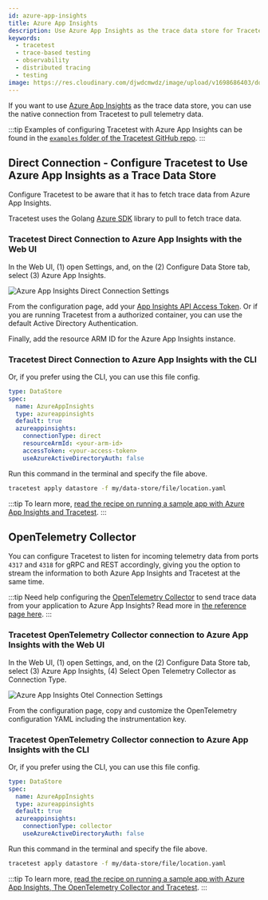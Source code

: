```yaml
---
id: azure-app-insights
title: Azure App Insights
description: Use Azure App Insights as the trace data store for Tracetest. You can use the native connection from Tracetest to pull telemetry data directly from any region.
keywords:
  - tracetest
  - trace-based testing
  - observability
  - distributed tracing
  - testing
image: https://res.cloudinary.com/djwdcmwdz/image/upload/v1698686403/docs/Blog_Thumbnail_14_rsvkmo.jpg
---
```


If you want to use [Azure App Insights](https://learn.microsoft.com/en-us/azure/azure-monitor/app/app-insights-overview) as the trace data store, you can use the native connection from Tracetest to pull telemetry data.

:::tip
Examples of configuring Tracetest with Azure App Insights can be found in the [`examples` folder of the Tracetest GitHub repo](https://github.com/kubeshop/tracetest/tree/main/examples).
:::

## Direct Connection - Configure Tracetest to Use Azure App Insights as a Trace Data Store

Configure Tracetest to be aware that it has to fetch trace data from Azure App Insights.

Tracetest uses the Golang [Azure SDK](https://learn.microsoft.com/en-us/azure/developer/go/) library to pull to fetch trace data.

### Tracetest Direct Connection to Azure App Insights with the Web UI

In the Web UI, (1) open Settings, and, on the (2) Configure Data Store tab, select (3) Azure App Insights.

![Azure App Insights Direct Connection Settings](../img/appinsights-direct.png)

From the configuration page, add your [App Insights API Access Token](https://learn.microsoft.com/en-us/azure/azure-monitor/app/app-insights-azure-ad-api). Or if you are running Tracetest from a authorized container, you can use the default Active Directory Authentication.

Finally, add the resource ARM ID for the Azure App Insights instance.

### Tracetest Direct Connection to Azure App Insights with the CLI

Or, if you prefer using the CLI, you can use this file config.

```yaml
type: DataStore
spec:
  name: AzureAppInsights
  type: azureappinsights
  default: true
  azureappinsights:
    connectionType: direct
    resourceArmId: <your-arm-id>
    accessToken: <your-access-token>
    useAzureActiveDirectoryAuth: false
```

Run this command in the terminal and specify the file above.

```bash
tracetest apply datastore -f my/data-store/file/location.yaml
```

:::tip
To learn more, [read the recipe on running a sample app with Azure App Insights and Tracetest](/examples-tutorials/recipes/running-tracetest-with-azure-app-insights).
:::

## OpenTelemetry Collector

You can configure Tracetest to listen for incoming telemetry data from ports `4317` and `4318` for gRPC and REST accordingly, giving you the option to stream the information to both Azure App Insights and Tracetest at the same time.

:::tip
Need help configuring the [OpenTelemetry Collector](https://github.com/open-telemetry/opentelemetry-collector-contrib) to send trace data from your application to Azure App Insights? Read more in [the reference page here](/configuration/opentelemetry-collector-configuration-file-reference).
:::

### Tracetest OpenTelemetry Collector connection to Azure App Insights with the Web UI

In the Web UI, (1) open Settings, and, on the (2) Configure Data Store tab, select (3) Azure App Insights, (4) Select Open Telemetry Collector as Connection Type.

![Azure App Insights Otel Connection Settings](../img/appinsights-otel.png)

From the configuration page, copy and customize the OpenTelemetry configuration YAML including the instrumentation key.

### Tracetest OpenTelemetry Collector connection to Azure App Insights with the CLI

Or, if you prefer using the CLI, you can use this file config.

```yaml
type: DataStore
spec:
  name: AzureAppInsights
  type: azureappinsights
  default: true
  azureappinsights:
    connectionType: collector
    useAzureActiveDirectoryAuth: false
```

Run this command in the terminal and specify the file above.

```bash
tracetest apply datastore -f my/data-store/file/location.yaml
```

:::tip
To learn more, [read the recipe on running a sample app with Azure App Insights, The OpenTelemetry Collector and Tracetest](/examples-tutorials/recipes/running-tracetest-with-azure-app-insights-collector).
:::
